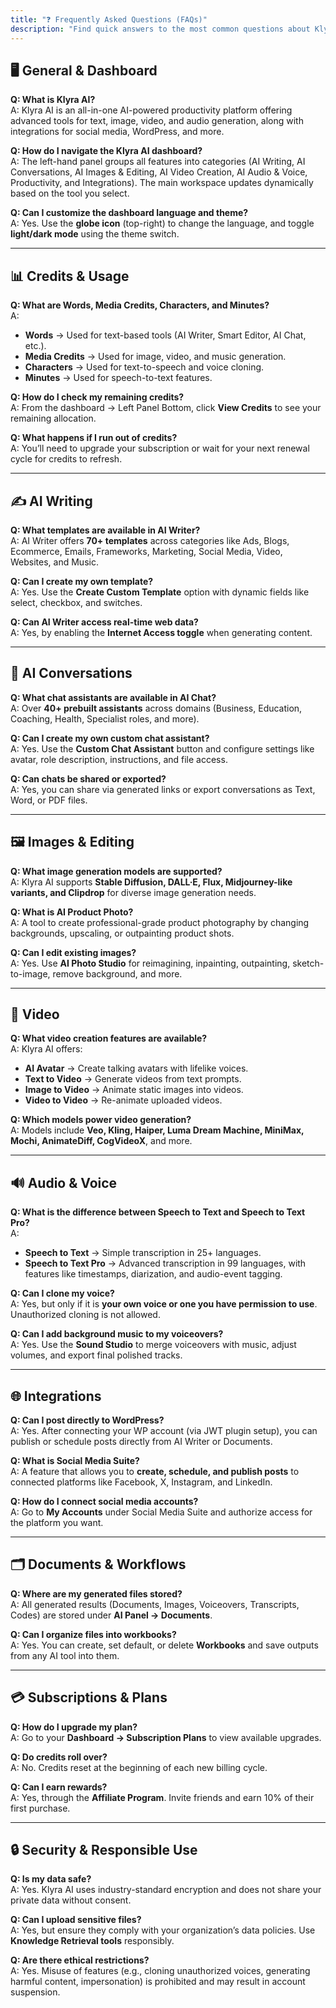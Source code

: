 ```yaml
---
title: "❓ Frequently Asked Questions (FAQs)"
description: "Find quick answers to the most common questions about Klyra AI — from navigating the dashboard, managing credits, and using AI tools, to integrations, subscriptions, and responsible use. This page is your go-to resource for understanding how to get the most out of Klyra AI’s powerful features."
---
```


## 🖥️ General & Dashboard

**Q: What is Klyra AI?**\
A: Klyra AI is an all-in-one AI-powered productivity platform offering advanced tools for text, image, video, and audio generation, along with integrations for social media, WordPress, and more.

**Q: How do I navigate the Klyra AI dashboard?**\
A: The left-hand panel groups all features into categories (AI Writing, AI Conversations, AI Images & Editing, AI Video Creation, AI Audio & Voice, Productivity, and Integrations). The main workspace updates dynamically based on the tool you select.

**Q: Can I customize the dashboard language and theme?**\
A: Yes. Use the **globe icon** (top-right) to change the language, and toggle **light/dark mode** using the theme switch.

---

## 📊 Credits & Usage

**Q: What are Words, Media Credits, Characters, and Minutes?**\
A:

- **Words** → Used for text-based tools (AI Writer, Smart Editor, AI Chat, etc.).
- **Media Credits** → Used for image, video, and music generation.
- **Characters** → Used for text-to-speech and voice cloning.
- **Minutes** → Used for speech-to-text features.

**Q: How do I check my remaining credits?**\
A: From the dashboard → Left Panel Bottom, click **View Credits** to see your remaining allocation.

**Q: What happens if I run out of credits?**\
A: You’ll need to upgrade your subscription or wait for your next renewal cycle for credits to refresh.

---

## ✍️ AI Writing

**Q: What templates are available in AI Writer?**\
A: AI Writer offers **70\+ templates** across categories like Ads, Blogs, Ecommerce, Emails, Frameworks, Marketing, Social Media, Video, Websites, and Music.

**Q: Can I create my own template?**\
A: Yes. Use the **Create Custom Template** option with dynamic fields like select, checkbox, and switches.

**Q: Can AI Writer access real-time web data?**\
A: Yes, by enabling the **Internet Access toggle** when generating content.

---

## 💬 AI Conversations

**Q: What chat assistants are available in AI Chat?**\
A: Over **40\+ prebuilt assistants** across domains (Business, Education, Coaching, Health, Specialist roles, and more).

**Q: Can I create my own custom chat assistant?**\
A: Yes. Use the **Custom Chat Assistant** button and configure settings like avatar, role description, instructions, and file access.

**Q: Can chats be shared or exported?**\
A: Yes, you can share via generated links or export conversations as Text, Word, or PDF files.

---

## 🖼️ Images & Editing

**Q: What image generation models are supported?**\
A: Klyra AI supports **Stable Diffusion, DALL·E, Flux, Midjourney-like variants, and Clipdrop** for diverse image generation needs.

**Q: What is AI Product Photo?**\
A: A tool to create professional-grade product photography by changing backgrounds, upscaling, or outpainting product shots.

**Q: Can I edit existing images?**\
A: Yes. Use **AI Photo Studio** for reimagining, inpainting, outpainting, sketch-to-image, remove background, and more.

---

## 🎥 Video

**Q: What video creation features are available?**\
A: Klyra AI offers:

- **AI Avatar** → Create talking avatars with lifelike voices.
- **Text to Video** → Generate videos from text prompts.
- **Image to Video** → Animate static images into videos.
- **Video to Video** → Re-animate uploaded videos.

**Q: Which models power video generation?**\
A: Models include **Veo, Kling, Haiper, Luma Dream Machine, MiniMax, Mochi, AnimateDiff, CogVideoX**, and more.

---

## 🔊 Audio & Voice

**Q: What is the difference between Speech to Text and Speech to Text Pro?**\
A:

- **Speech to Text** → Simple transcription in 25\+ languages.
- **Speech to Text Pro** → Advanced transcription in 99 languages, with features like timestamps, diarization, and audio-event tagging.

**Q: Can I clone my voice?**\
A: Yes, but only if it is **your own voice or one you have permission to use**. Unauthorized cloning is not allowed.

**Q: Can I add background music to my voiceovers?**\
A: Yes. Use the **Sound Studio** to merge voiceovers with music, adjust volumes, and export final polished tracks.

---

## 🌐 Integrations

**Q: Can I post directly to WordPress?**\
A: Yes. After connecting your WP account (via JWT plugin setup), you can publish or schedule posts directly from AI Writer or Documents.

**Q: What is Social Media Suite?**\
A: A feature that allows you to **create, schedule, and publish posts** to connected platforms like Facebook, X, Instagram, and LinkedIn.

**Q: How do I connect social media accounts?**\
A: Go to **My Accounts** under Social Media Suite and authorize access for the platform you want.

---

## 🗂️ Documents & Workflows

**Q: Where are my generated files stored?**\
A: All generated results (Documents, Images, Voiceovers, Transcripts, Codes) are stored under **AI Panel → Documents**.

**Q: Can I organize files into workbooks?**\
A: Yes. You can create, set default, or delete **Workbooks** and save outputs from any AI tool into them.

---

## 💳 Subscriptions & Plans

**Q: How do I upgrade my plan?**\
A: Go to your **Dashboard → Subscription Plans** to view available upgrades.

**Q: Do credits roll over?**\
A: No. Credits reset at the beginning of each new billing cycle.

**Q: Can I earn rewards?**\
A: Yes, through the **Affiliate Program**. Invite friends and earn 10% of their first purchase.

---

## 🔒 Security & Responsible Use

**Q: Is my data safe?**\
A: Yes. Klyra AI uses industry-standard encryption and does not share your private data without consent.

**Q: Can I upload sensitive files?**\
A: Yes, but ensure they comply with your organization’s data policies. Use **Knowledge Retrieval tools** responsibly.

**Q: Are there ethical restrictions?**\
A: Yes. Misuse of features (e.g., cloning unauthorized voices, generating harmful content, impersonation) is prohibited and may result in account suspension.